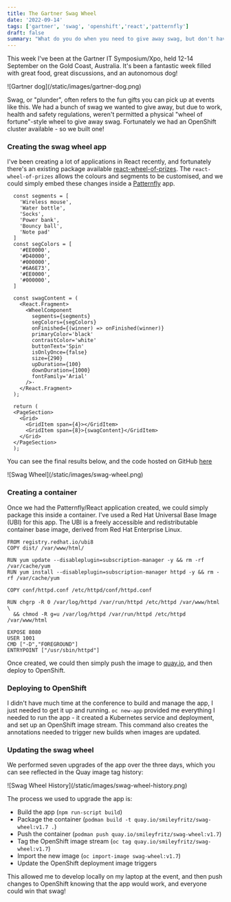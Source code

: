 ```yaml
---
title: The Gartner Swag Wheel
date: '2022-09-14'
tags: ['gartner', 'swag', 'openshift','react','patternfly']
draft: false
summary: "What do you do when you need to give away swag, but don't have a wheel? You build one on OpenShift!"
---
```

This week I've been at the Gartner IT Symposium/Xpo, held 12-14 September on the Gold Coast, Australia. It's been a fantastic week filled with great food, great discussions, and an autonomous dog!

<Zoom>
  ![Gartner dog](/static/images/gartner-dog.png)
</Zoom>

Swag, or "plunder", often refers to the fun gifts you can pick up at events like this. We had a bunch of swag we wanted to give away, but due to work, health and safety regulations, weren't permitted a physical "wheel of fortune"-style wheel to give away swag. Fortunately we had an OpenShift cluster available - so we built one!

### Creating the swag wheel app

I've been creating a lot of applications in React recently, and fortunately there's an existing package available [react-wheel-of-prizes](https://www.npmjs.com/package/react-wheel-of-prizes). The `react-wheel-of-prizes` allows the colours and segments to be customised, and we could simply embed these changes inside a [Patternfly](https://www.patternfly.org/v4/) app.

```
  const segments = [
    'Wireless mouse',
    'Water bottle',
    'Socks',
    'Power bank',
    'Bouncy ball',
    'Note pad'
  ]
  const segColors = [
    '#EE0000',
    '#D40000',
    '#000000',
    '#6A6E73',
    '#EE0000',
    '#000000',
  ]

  const swagContent = (
    <React.Fragment>
      <WheelComponent
        segments={segments}
        segColors={segColors}
        onFinished={(winner) => onFinished(winner)}
        primaryColor='black'
        contrastColor='white'
        buttonText='Spin'
        isOnlyOnce={false}
        size={290}
        upDuration={100}
        downDuration={1000}
        fontFamily='Arial'
      />·
    </React.Fragment>
  );

  return (
  <PageSection>
    <Grid>
      <GridItem span={4}></GridItem>
      <GridItem span={8}>{swagContent}</GridItem>
    </Grid>
  </PageSection>
  );
```
You can see the final results below, and the code hosted on GitHub [here](https://github.com/shaneboulden/swag-wheel)

<Zoom>
  ![Swag Wheel](/static/images/swag-wheel.png)
</Zoom>

### Creating a container

Once we had the Patternfly/React application created, we could simply package this inside a container. I've used a Red Hat Universal Base Image (UBI) for this app. The UBI is a freely accessible and redistributable container base image, derived from Red Hat Enterprise Linux.

```
FROM registry.redhat.io/ubi8
COPY dist/ /var/www/html/

RUN yum update --disableplugin=subscription-manager -y && rm -rf /var/cache/yum
RUN yum install --disableplugin=subscription-manager httpd -y && rm -rf /var/cache/yum

COPY conf/httpd.conf /etc/httpd/conf/httpd.conf

RUN chgrp -R 0 /var/log/httpd /var/run/httpd /etc/httpd /var/www/html \
  && chmod -R g=u /var/log/httpd /var/run/httpd /etc/httpd /var/www/html 

EXPOSE 8080
USER 1001
CMD ["-D","FOREGROUND"]
ENTRYPOINT ["/usr/sbin/httpd"]
```
Once created, we could then simply push the image to [quay.io](https://quay.io), and then deploy to OpenShift.

### Deploying to OpenShift

I didn't have much time at the conference to build and manage the app, I just needed to get it up and running. `oc new-app` provided me everything I needed to run the app - it created a Kubernetes service and deployment, and set up an OpenShift image stream. This command also creates the annotations needed to trigger new builds when images are updated.

### Updating the swag wheel

We performed seven upgrades of the app over the three days, which you can see reflected in the Quay image tag history:

<Zoom>
  ![Swag Wheel History](/static/images/swag-wheel-history.png)
</Zoom>

The process we used to upgrade the app is:

- Build the app (`npm run-script build`)
- Package the container (`podman build -t quay.io/smileyfritz/swag-wheel:v1.7 .`)
- Push the container (`podman push quay.io/smileyfritz/swag-wheel:v1.7`)
- Tag the OpenShift image stream (`oc tag quay.io/smileyfritz/swag-wheel:v1.7`)
- Import the new image (`oc import-image swag-wheel:v1.7`)
- Update the OpenShift deployment image triggers

This allowed me to develop locally on my laptop at the event, and then push changes to OpenShift knowing that the app would work, and everyone could win that swag!
